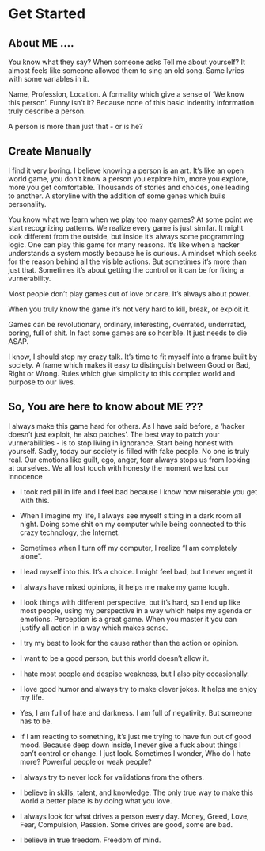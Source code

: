 # Get Started

## About ME ....

You know what they say? When someone asks Tell me about yourself? It almost feels like someone allowed them to sing an old song. Same lyrics with some variables in it.

Name, Profession, Location. A formality which give a sense of ‘We know this person’. Funny isn’t it? Because none of this basic indentity information truly describe a person.

A person is more than just that - or is he?



## Create Manually

I find it very boring. I believe knowing a person is an art. It’s like an open world game, you don’t know a person you explore him, more you explore, more you get comfortable. Thousands of stories and choices, one leading to another. A storyline with the addition of some genes which buils personality.

You know what we learn when we play too many games? At some point we start recognizing patterns. We realize every game is just similar. It might look different from the outside, but inside it’s always some programming logic. One can play this game for many reasons. It’s like when a hacker understands a system mostly because he is curious. A mindset which seeks for the reason behind all the visible actions. But sometimes it’s more than just that. Sometimes it’s about getting the control or it can be for fixing a vurnerability.

Most people don’t play games out of love or care. It’s always about power.

When you truly know the game it’s not very hard to kill, break, or exploit it.

Games can be revolutionary, ordinary, interesting, overrated, underrated, boring, full of shit. In fact some games are so horrible. It just needs to die ASAP.

I know, I should stop my crazy talk. It’s time to fit myself into a frame built by society. A frame which makes it easy to distinguish between Good or Bad, Right or Wrong. Rules which give simplicity to this complex world and purpose to our lives.

## So, You are here to know about ME ???

I always make this game hard for others. As I have said before, a ‘hacker doesn’t just exploit, he also patches’. The best way to patch your vurnerabilities - is to stop living in ignorance. Start being honest with yourself. Sadly, today our society is filled with fake people. No one is truly real. Our emotions like guilt, ego, anger, fear always stops us from looking at ourselves. We all lost touch with honesty the moment we lost our innocence

- I took red pill in life and I feel bad because I know how miserable you get with this. 
- When I imagine my life, I always see myself sitting in a dark room all night. Doing some shit on my computer while being connected to this crazy technology, the Internet. 
- Sometimes when I turn off my computer, I realize “I am completely alone”. 
- I lead myself into this. It’s a choice. I might feel bad, but I never regret it

- I always have mixed opinions, it helps me make my game tough.
- I look things with different perspective, but it’s hard, so I end up like most people, using my perspective in a way which helps my agenda or emotions. Perception is a great game. When you master it you can justify all action in a way which makes sense.
- I try my best to look for the cause rather than the action or opinion.
- I want to be a good person, but this world doesn’t allow it.
- I hate most people and despise weakness, but I also pity occasionally.
- I love good humor and always try to make clever jokes. It helps me enjoy my life.
- Yes, I am full of hate and darkness. I am full of negativity. But someone has to be.
- If I am reacting to something, it’s just me trying to have fun out of good mood. Because deep down inside, I never give a fuck about things I can’t control or change. I just look.
Sometimes I wonder, Who do I hate more? Powerful people or weak people?
- I always try to never look for validations from the others.
- I believe in skills, talent, and knowledge. The only true way to make this world a better place is by doing what you love.
- I always look for what drives a person every day. Money, Greed, Love, Fear, Compulsion, Passion. Some drives are good, some are bad.
- I believe in true freedom. Freedom of mind.
